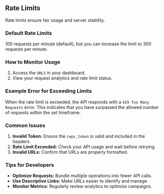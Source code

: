 ## Rate Limits
Rate limits ensure fair usage and server stability.

### Default Rate Limits
100 requests per minute (default), but you can increase the limit to 300 requests per minute.

### How to Monitor Usage
1. Access the `URLS` in your dashboard.
2. View your request analytics and rate limit status.

### Example Error for Exceeding Limits
When the rate limit is exceeded, the API responds with a `429 Too Many Requests` error. This indicates that you have surpassed the allowed number of requests within the set timeframe.

### Common Issues
1. **Invalid Token:** Ensure the `rwps_token` is valid and included in the headers.
2. **Rate Limit Exceeded:** Check your API usage and wait before retrying.
3. **Invalid URLs:** Confirm that URLs are properly formatted.

### Tips for Developers
- **Optimize Requests:** Bundle multiple operations into fewer API calls.
- **Use Descriptive Links:** Make URLs easier to identify and manage.
- **Monitor Metrics:** Regularly review analytics to optimize campaigns.
